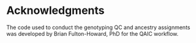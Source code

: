 # Acknowledgments {.unnumbered}

The code used to conduct the genotyping QC and ancestry assignments was developed by Brian Fulton-Howard, PhD for the QAIC workflow. 